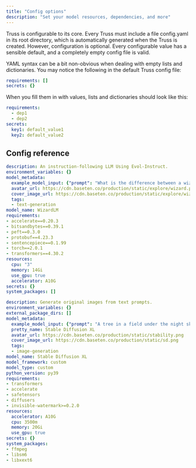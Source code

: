 ```yaml
---
title: "Config options"
description: "Set your model resources, dependencies, and more"
---
```


Truss is configurable to its core. Every Truss must include a file config.yaml in its root directory, which is automatically generated when the Truss is created. However, configuration is optional. Every configurable value has a sensible default, and a completely empty config file is valid.

<Accordion title="YAML syntax help">
<Tip>
YAML syntax can be a bit non-obvious when dealing with empty lists and dictionaries. You may notice the following in the default Truss config file:

```yaml
requirements: []
secrets: {}
```

When you fill them in with values, lists and dictionaries should look like this:

```yaml
requirements:
  - dep1
  - dep2
secrets:
  key1: default_value1
  key2: default_value2
```
</Tip>
</Accordion>

## Config reference

<Snippet file="config-params.mdx" />

<RequestExample>

```yaml WizardLM config
description: An instruction-following LLM Using Evol-Instruct.
environment_variables: {}
model_metadata:
  example_model_input: {"prompt": "What is the difference between a wizard and a sorcerer?"}
  avatar_url: https://cdn.baseten.co/production/static/explore/wizard.png
  cover_image_url: https://cdn.baseten.co/production/static/explore/wizardlm.png
  tags:
  - text-generation
model_name: WizardLM
requirements:
- accelerate==0.20.3
- bitsandbytes==0.39.1
- peft==0.3.0
- protobuf==4.23.3
- sentencepiece==0.1.99
- torch==2.0.1
- transformers==4.30.2
resources:
  cpu: "3"
  memory: 14Gi
  use_gpu: true
  accelerator: A10G
secrets: {}
system_packages: []
```

```yaml SDXL config
description: Generate original images from text prompts.
environment_variables: {}
external_package_dirs: []
model_metadata: 
  example_model_input: {"prompt": "A tree in a field under the night sky", "use_refiner": True}
  pretty_name: Stable Diffusion XL
  avatar_url: https://cdn.baseten.co/production/static/stability.png
  cover_image_url: https://cdn.baseten.co/production/static/sd.png
  tags:
  - image-generation
model_name: Stable Diffusion XL
model_framework: custom
model_type: custom
python_version: py39
requirements:
- transformers
- accelerate
- safetensors
- diffusers
- invisible-watermark>=0.2.0
resources:
  accelerator: A10G
  cpu: 3500m
  memory: 20Gi
  use_gpu: true
secrets: {}
system_packages:
- ffmpeg
- libsm6
- libxext6 
```

</RequestExample>